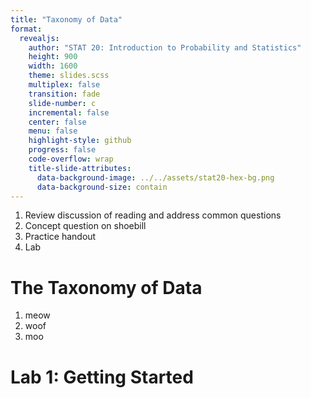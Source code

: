```yaml
---
title: "Taxonomy of Data"
format:
  revealjs:
    author: "STAT 20: Introduction to Probability and Statistics"
    height: 900
    width: 1600
    theme: slides.scss
    multiplex: false
    transition: fade
    slide-number: c
    incremental: false
    center: false
    menu: false
    highlight-style: github
    progress: false
    code-overflow: wrap
    title-slide-attributes:
      data-background-image: ../../assets/stat20-hex-bg.png
      data-background-size: contain
---
```


:::notes
1. Review discussion of reading and address common questions
2. Concept question on shoebill
3. Practice handout
4. Lab
:::

# The Taxonomy of Data


1. meow
2. woof
3. moo


# Lab 1: Getting Started
